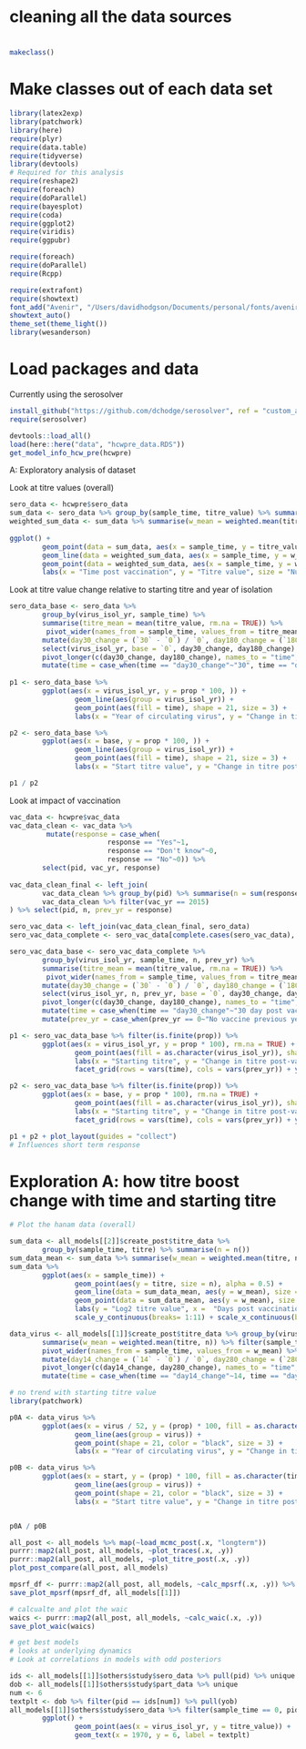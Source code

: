 
# cleaning all the data sources
#
```r

makeclass()

```

# Make classes out of each data set
```r

library(latex2exp)
library(patchwork)
library(here)
require(plyr)
require(data.table)
require(tidyverse)
library(devtools)
# Required for this analysis
require(reshape2)
require(foreach)
require(doParallel)
require(bayesplot)
require(coda)
require(ggplot2)
require(viridis)
require(ggpubr)

require(foreach)
require(doParallel)
require(Rcpp)

require(extrafont)
require(showtext)
font_add("Avenir", "/Users/davidhodgson/Documents/personal/fonts/avenir_ff/AvenirLTStd-Book.otf")  
showtext_auto()
theme_set(theme_light())
library(wesanderson)

```

# Load packages and data
Currently using the serosolver 
```r

install_github("https://github.com/dchodge/serosolver", ref = "custom_ab")
require(serosolver)

devtools::load_all()
load(here::here("data", "hcwpre_data.RDS"))
get_model_info_hcw_pre(hcwpre)

````

################################################
######## A: Exploratory analysis of dataset ########
################################################
######## Look at titre values (overall)
```r

sero_data <- hcwpre$sero_data
sum_data <- sero_data %>% group_by(sample_time, titre_value) %>% summarise(n = n()) 
weighted_sum_data <- sum_data %>% summarise(w_mean = weighted.mean(titre_value, n, na.rm = TRUE))
 
ggplot() +
        geom_point(data = sum_data, aes(x = sample_time, y = titre_value, size = n), fill = "black", alpha = 0.5) +
        geom_line(data = weighted_sum_data, aes(x = sample_time, y = w_mean), color = "red", size = 1) +
        geom_point(data = weighted_sum_data, aes(x = sample_time, y = w_mean), shape = 21, fill = "red", size = 5) + 
        labs(x = "Time post vaccination", y = "Titre value", size = "Number of samples")

```

######## Look at titre value change relative to starting titre and year of isolation

```r

sero_data_base <- sero_data %>% 
        group_by(virus_isol_yr, sample_time) %>%
        summarise(titre_mean = mean(titre_value, rm.na = TRUE)) %>%
         pivot_wider(names_from = sample_time, values_from = titre_mean) %>%
        mutate(day30_change = (`30` - `0`) / `0`, day180_change = (`180` - `0`) / `0`) %>%
        select(virus_isol_yr, base = `0`, day30_change, day180_change) %>%
        pivot_longer(c(day30_change, day180_change), names_to = "time", values_to = "prop") %>%
        mutate(time = case_when(time == "day30_change"~"30", time == "day180_change"~"180"))
 
p1 <- sero_data_base %>%
        ggplot(aes(x = virus_isol_yr, y = prop * 100, )) +
                geom_line(aes(group = virus_isol_yr)) +
                geom_point(aes(fill = time), shape = 21, size = 3) +
                labs(x = "Year of circulating virus", y = "Change in titre post-vac (%)", fill = "Days post-vac")

p2 <- sero_data_base %>%
        ggplot(aes(x = base, y = prop * 100, )) +
                geom_line(aes(group = virus_isol_yr)) +
                geom_point(aes(fill = time), shape = 21, size = 3) +
                labs(x = "Start titre value", y = "Change in titre post-vac (%)", fill = "Days post-vac")

p1 / p2

```

######## Look at impact of vaccination

```r

vac_data <- hcwpre$vac_data
vac_data_clean <- vac_data %>%
         mutate(response = case_when(
                        response == "Yes"~1,
                        response == "Don't know"~0,
                        response == "No"~0)) %>%
        select(pid, vac_yr, response)
        
vac_data_clean_final <- left_join(
        vac_data_clean %>% group_by(pid) %>% summarise(n = sum(response)),
        vac_data_clean %>% filter(vac_yr == 2015)
) %>% select(pid, n, prev_yr = response)

sero_vac_data <- left_join(vac_data_clean_final, sero_data)
sero_vac_data_complete <- sero_vac_data[complete.cases(sero_vac_data), ]

sero_vac_data_base <- sero_vac_data_complete %>% 
        group_by(virus_isol_yr, sample_time, n, prev_yr) %>%
        summarise(titre_mean = mean(titre_value, rm.na = TRUE)) %>%
         pivot_wider(names_from = sample_time, values_from = titre_mean) %>%
        mutate(day30_change = (`30` - `0`) / `0`, day180_change = (`180` - `0`) / `0`) %>%
        select(virus_isol_yr, n, prev_yr, base = `0`, day30_change, day180_change) %>%
        pivot_longer(c(day30_change, day180_change), names_to = "time", values_to = "prop") %>%
        mutate(time = case_when(time == "day30_change"~"30 day post vac", time == "day180_change"~"180 days post vac")) %>%
        mutate(prev_yr = case_when(prev_yr == 0~"No vaccine previous year", prev_yr == 1~"Vaccine previous year"))

p1 <- sero_vac_data_base %>% filter(is.finite(prop)) %>%
        ggplot(aes(x = virus_isol_yr, y = prop * 100), rm.na = TRUE) +
                geom_point(aes(fill = as.character(virus_isol_yr)), shape = 21, size = 2, alpha = 0.8, position = position_dodge(width = 0.5)) +
                labs(x = "Starting titre", y = "Change in titre post-vac (%)", fill = "Year of circulating virus") + 
                facet_grid(rows = vars(time), cols = vars(prev_yr)) + ylim(0, 350)

p2 <- sero_vac_data_base %>% filter(is.finite(prop)) %>%
        ggplot(aes(x = base, y = prop * 100), rm.na = TRUE) +
                geom_point(aes(fill = as.character(virus_isol_yr)), shape = 21, size = 2, alpha = 0.8, position = position_dodge(width = 0.5)) +
                labs(x = "Starting titre", y = "Change in titre post-vac (%)", fill = "Year of circulating virus") + 
                facet_grid(rows = vars(time), cols = vars(prev_yr)) + ylim(0, 350)

p1 + p2 + plot_layout(guides = "collect")
# Influences short term response 
```




# Exploration A: how titre boost change with time and starting titre

```r

# Plot the hanam data (overall)

sum_data <- all_models[[2]]$create_post$titre_data %>% 
        group_by(sample_time, titre) %>% summarise(n = n()) 
sum_data_mean <- sum_data %>% summarise(w_mean = weighted.mean(titre, n)) 
sum_data %>%
        ggplot(aes(x = sample_time)) + 
                geom_point(aes(y = titre, size = n), alpha = 0.5) + 
                geom_line(data = sum_data_mean, aes(y = w_mean), size = 1, color = "red") + 
                geom_point(data = sum_data_mean, aes(y = w_mean), size = 5, color = "white", fill = "red", shape = 23) +
                labs(y = "Log2 titre value", x =  "Days post vaccination") + 
                scale_y_continuous(breaks= 1:11) + scale_x_continuous(breaks= c(0, 14, 21, 280))

data_virus <- all_models[[1]]$create_post$titre_data %>% group_by(virus, sample_time, titre) %>% summarise(n = n()) %>%
        summarise(w_mean = weighted.mean(titre, n)) %>% filter(sample_time %in% c(0, 14, 280)) %>%
        pivot_wider(names_from = sample_time, values_from = w_mean) %>%
        mutate(day14_change = (`14` - `0`) / `0`, day280_change = (`280` - `0`) / `0`) %>% select(virus, start = `0`, day14_change, day280_change) %>%
        pivot_longer(c(day14_change, day280_change), names_to = "time", values_to = "prop") %>%
        mutate(time = case_when(time == "day14_change"~14, time == "day280_change"~280))

# no trend with starting titre value
library(patchwork)

p0A <- data_virus %>% 
        ggplot(aes(x = virus / 52, y = (prop) * 100, fill = as.character(time))) + 
                geom_line(aes(group = virus)) + 
                geom_point(shape = 21, color = "black", size = 3) + 
                labs(x = "Year of circulating virus", y = "Change in titre post-vac (%)", fill = "Days post-vac")

p0B <- data_virus %>% 
        ggplot(aes(x = start, y = (prop) * 100, fill = as.character(time))) + 
                geom_line(aes(group = virus)) + 
                geom_point(shape = 21, color = "black", size = 3) + 
                labs(x = "Start titre value", y = "Change in titre post-vac (%)", fill = "Days post-vac")


p0A / p0B


````


```r

all_post <- all_models %>% map(~load_mcmc_post(.x, "longterm"))
purrr::map2(all_post, all_models, ~plot_traces(.x, .y))
purrr::map2(all_post, all_models, ~plot_titre_post(.x, .y))
plot_post_compare(all_post, all_models)

mpsrf_df <- purrr::map2(all_post, all_models, ~calc_mpsrf(.x, .y)) %>% bind_rows
save_plot_mpsrf(mpsrf_df, all_models[[1]])

# calcualte and plot the waic
waics <- purrr::map2(all_post, all_models, ~calc_waic(.x, .y))
save_plot_waic(waics)

# get best models
# looks at underlying dynamics
# Look at correlations in models with odd posteriors

ids <- all_models[[1]]$others$study$sero_data %>% pull(pid) %>% unique 
dob <- all_models[[1]]$others$study$part_data %>% unique 
num <- 6
textplt <- dob %>% filter(pid == ids[num]) %>% pull(yob)
all_models[[1]]$others$study$sero_data %>% filter(sample_time == 0, pid == ids[num]) %>%
        ggplot() + 
                geom_point(aes(x = virus_isol_yr, y = titre_value)) +
                geom_text(x = 1970, y = 6, label = textplt)


```

